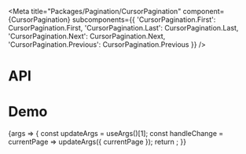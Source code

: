 
<Meta
  title="Packages/Pagination/CursorPagination"
  component={CursorPagination}
  subcomponents={{
    'CursorPagination.First': CursorPagination.First,
    'CursorPagination.Last': CursorPagination.Last,
    'CursorPagination.Next': CursorPagination.Next,
    'CursorPagination.Previous': CursorPagination.Previous
  }}
/>

# API

<ArgsTable />

# Demo

<Canvas>
  <Story
    name="CursorPagination"
    args={{
      currentPage: 0,
      totalPages: 4,
      first: 'First',
      previous: 'Previous',
      next: 'Next',
      last: 'Last'
    }}
    argTypes={{
      currentPage: { table: { category: 'Story' } },
      totalPages: { table: { category: 'Story' } },
      first: { name: 'children', table: { category: 'CursorPagination.First' } },
      previous: { name: 'children', table: { category: 'CursorPagination.Previous' } },
      next: { name: 'children', table: { category: 'CursorPagination.Next' } },
      last: { name: 'children', table: { category: 'CursorPagination.Last' } }
    }}
    parameters={{
      design: {
        allowFullscreen: true,
        type: 'figma',
        url: 'https://www.figma.com/file/6g87L4FdKZTA3knt3Rsfdx/Garden?node-id=172%3A13038'
      }
    }}
  >
    {args => {
      const updateArgs = useArgs()[1];
      const handleChange = currentPage => updateArgs({ currentPage });
      return <CursorPaginationStory {...args} onChange={handleChange} />;
    }}
  </Story>
</Canvas>

